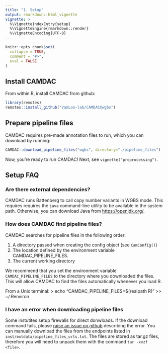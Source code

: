 ```yaml
---
title: "1. Setup"
output: rmarkdown::html_vignette
vignette: >
  %\VignetteIndexEntry{setup}
  %\VignetteEngine{rmarkdown::render}
  %\VignetteEncoding{UTF-8}
---
```


```r
knitr::opts_chunk$set(
  collapse = TRUE,
  comment = "#>",
  eval = FALSE
)
```

## Install CAMDAC

From within R, install CAMDAC from github:

```r
library(remotes)
remotes::install_github("VanLoo-lab/CAMDAC@wgbs")
```

## Prepare pipeline files

CAMDAC requires pre-made annotation files to run, which you can download by running:

```r
CAMDAC::download_pipeline_files("wgbs", directory="./pipeline_files")
```

Now, you're ready to run CAMDAC! Next, see `vignette("preprocessing")`.

## Setup FAQ

### Are there external dependencies?

CAMDAC runs Battenberg to call copy number variants in WGBS mode. This requires requires the `java` command-line utility to be available in the system path. Otherwise, you can download Java from [https://openjdk.org/](https://openjdk.org/).

### How does CAMDAC find pipeline files?

CAMDAC searches for pipeline files in the following order:

1. A directory passed when creating the config object (see `CamConfig()`)
1. The location defined by the environment variable CAMDAC_PIPELINE_FILES.
1. The current working directory

We recommend that you set the environment variable `CAMDAC_PIPELINE_FILES` to the directory where you downloaded the files. This will allow CAMDAC to find the files automatically whenever you load R.

From a Unix terminal:
> echo "CAMDAC_PIPELINE_FILES=$(realpath R)" >> ~/.Renviron

### I have an error when downloading pipeline files

Some instutites setup firewalls for direct donwloads. If the download command fails, please [raise an issue on github](https://github.com/VanLoo-lab/CAMDAC/issues) describing the error. You can manually download the files from the endpoints listed in `inst/extdata/pipeline_files_urls.txt`. The files are stored as tar.gz files, therefore you will need to unpack them with the command `tar -xvzf <file>`.
